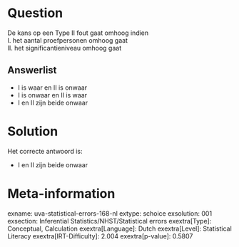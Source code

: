 Question
========

De kans op een Type II fout gaat omhoog indien\
I. het aantal proefpersonen omhoog gaat\
II. het significantieniveau omhoog gaat


Answerlist
----------

* I is waar en II is onwaar
* I is onwaar en II is waar
* I en II zijn beide onwaar

Solution
========

Het correcte antwoord is: 

* I en II zijn beide onwaar

Meta-information
================
exname: uva-statistical-errors-168-nl
extype: schoice
exsolution: 001
exsection: Inferential Statistics/NHST/Statistical errors
exextra[Type]: Conceptual, Calculation
exextra[Language]: Dutch
exextra[Level]: Statistical Literacy
exextra[IRT-Difficulty]: 2.004
exextra[p-value]: 0.5807
